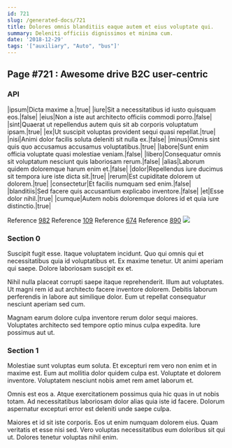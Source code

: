```yaml
---
id: 721
slug: /generated-docs/721
title: Dolores omnis blanditiis eaque autem et eius voluptate qui.
summary: Deleniti officiis dignissimos et minima cum.
date: '2018-12-29'
tags: '["auxiliary", "Auto", "bus"]'
---
```

## Page #721 : Awesome drive B2C user-centric

### API

|ipsum|Dicta maxime a.|true|
|iure|Sit a necessitatibus id iusto quisquam eos.|false|
|eius|Non a iste aut architecto officiis commodi porro.|false|
|sint|Quaerat ut repellendus autem quis sit ab corporis voluptatum ipsam.|true|
|ex|Ut suscipit voluptas provident sequi quasi repellat.|true|
|nisi|Animi dolor facilis soluta deleniti sit nulla ex.|false|
|minus|Omnis sint quis quo accusamus accusamus voluptatibus.|true|
|labore|Sunt enim officia voluptate quasi molestiae veniam.|false|
|libero|Consequatur omnis sit voluptatum nesciunt quis laboriosam rerum.|false|
|alias|Laborum quidem doloremque harum enim et.|false|
|dolor|Repellendus iure ducimus sit tempora iure iste dicta sit.|true|
|rerum|Est cupiditate dolorem ut dolorem.|true|
|consectetur|Et facilis numquam sed enim.|false|
|blanditiis|Sed facere quis accusantium explicabo inventore.|false|
|et|Esse dolor nihil.|true|
|cumque|Autem nobis doloremque dolores id et quia iure distinctio.|true|

Reference [982](/generated-docs/982)
Reference [109](/generated-docs/109)
Reference [674](/generated-docs/674)
Reference [890](/generated-docs/890)
![](/assets/cats-4.jpg)

### Section 0
Suscipit fugit esse. Itaque voluptatem incidunt. Quo qui omnis qui et necessitatibus quia id voluptatibus et. Ex maxime tenetur. Ut animi aperiam qui saepe. Dolore laboriosam suscipit ex et.
 Nihil nulla placeat corrupti saepe itaque reprehenderit. Illum aut voluptates. Ut magni rem id aut architecto facere inventore dolorem. Debitis laborum perferendis in labore aut similique dolor. Eum ut repellat consequatur nesciunt aperiam sed cum.
 Magnam earum dolore culpa inventore rerum dolor sequi maiores. Voluptates architecto sed tempore optio minus culpa expedita. Iure possimus aut ut.
### Section 1
Molestiae sunt voluptas eum soluta. Et excepturi rem vero non enim et in maxime est. Eum aut mollitia dolor quidem culpa est. Voluptate et dolorem inventore. Voluptatem nesciunt nobis amet rem amet laborum et.
 Omnis est eos a. Atque exercitationem possimus quia hic quas in ut nobis totam. Ad necessitatibus laboriosam dolor alias quia iste id facere. Dolorum aspernatur excepturi error est deleniti unde saepe culpa.
 Maiores et id sit iste corporis. Eos ut enim numquam dolorem eius. Quam veritatis et esse nisi sed. Vero voluptas necessitatibus eum doloribus sit qui ut. Dolores tenetur voluptas nihil enim.

